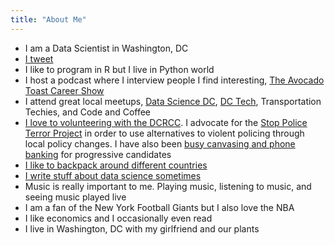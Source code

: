 ```yaml
---
title: "About Me"
---
```


- I am a Data Scientist in Washington, DC
- [I tweet](https://twitter.com/NotFakeBrendan){target="_blank"}
- I like to program in R but I live in Python world
- I host a podcast where I interview people I find interesting, [The Avocado Toast Career Show](https://soundcloud.com/theworkforceshow/the-workforce-show-shana){target="_blank"}
- I attend great local meetups, [Data Science DC](https://www.meetup.com/Data-Science-DC/){target="_blank"}, [DC Tech](https://www.meetup.com/DC-Tech-Meetup/){target="_blank"}, Transportation Techies, and Code and Coffee
- [I love to volunteering with the DCRCC](http://dcrcc.org/){target="_blank"}. I advocate for the [Stop Police Terror Project](https://www.sptdc.com/){target="_blank"} in order to use alternatives to violent policing through local policy changes. I have also been [busy canvasing and phone banking](http://www.vote.org){target="_blank"} for progressive candidates
- [I like to backpack around different countries](https://www.mytravelmap.xyz/u/tw732217484972048384){target="_blank"}
- [I write stuff about data science sometimes](https://www.usermuse.com/blog/good-data-scientist-think-like-product-team/){target="_blank"}
- Music is really important to me. Playing music, listening to music, and seeing music played live 
- I am a fan of the New York Football Giants but I also love the NBA
- I like economics and I occasionally even read
- I live in Washington, DC with my girlfriend and our plants